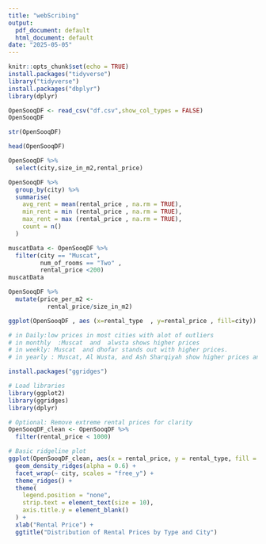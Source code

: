```yaml
---
title: "webScribing"
output:
  pdf_document: default
  html_document: default
date: "2025-05-05"
---
```


```r
knitr::opts_chunk$set(echo = TRUE)
install.packages("tidyverse")
library("tidyverse")
install.packages("dbplyr")
library(dplyr)
```

```r
OpenSooqDF <- read_csv("df.csv",show_col_types = FALSE)
OpenSooqDF
```

```r
str(OpenSooqDF)
```

```r
head(OpenSooqDF)
```

```r
OpenSooqDF %>%
  select(city,size_in_m2,rental_price)
```

```r
OpenSooqDF %>%
  group_by(city) %>%
  summarise(
    avg_rent = mean(rental_price , na.rm = TRUE),
    min_rent = min (rental_price , na.rm = TRUE),
    max_rent = max (rental_price , na.rm = TRUE),
    count = n()
  )
```

```r
muscatData <- OpenSooqDF %>%
  filter(city == "Muscat",
         num_of_rooms == "Two" ,
         rental_price <200)
muscatData
```

```r
OpenSooqDF %>%
  mutate(price_per_m2 <-
           rental_price/size_in_m2)
```

```r
ggplot(OpenSooqDF , aes (x=rental_type  , y=rental_price , fill=city)) + geom_boxplot()+facet_wrap(~city ,scale="free")
```

```r
# in Daily:low prices in most cities with alot of outliers
# in monthly  :Muscat  and  alwsta shows higher prices
# in weekly: Muscat  and dhofar stands out with higher prices.
# in yearly : Muscat, Al Wusta, and Ash Sharqiyah show higher prices and many outliers.
```

```r

install.packages("ggridges")
```

```r
# Load libraries
library(ggplot2)
library(ggridges)
library(dplyr)

# Optional: Remove extreme rental prices for clarity
OpenSooqDF_clean <- OpenSooqDF %>%
  filter(rental_price < 1000)

# Basic ridgeline plot
ggplot(OpenSooqDF_clean, aes(x = rental_price, y = rental_type, fill = city)) +
  geom_density_ridges(alpha = 0.6) +
  facet_wrap(~ city, scales = "free_y") +
  theme_ridges() +
  theme(
    legend.position = "none",
    strip.text = element_text(size = 10),
    axis.title.y = element_blank()
  ) +
  xlab("Rental Price") +
  ggtitle("Distribution of Rental Prices by Type and City")
```

```{}
```

```{}
```

```{}
```

## 
